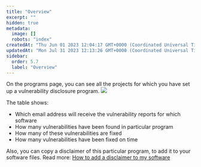 ```yaml
---
title: "Overview"
excerpt: ""
hidden: true
metadata: 
  image: []
  robots: "index"
createdAt: "Thu Jun 01 2023 12:04:17 GMT+0000 (Coordinated Universal Time)"
updatedAt: "Mon Jul 31 2023 12:13:26 GMT+0000 (Coordinated Universal Time)"
sidebar:
  order: 5.7
  label: "Overview"
---
```


On the programs page, you can see all the projects for which you have set up a vulnerability disclosure program.
![](@images/mvdp-programs.png)

The table shows:
- Which email address will receive the vulnerability reports for which software
- How many vulnerabilities have been found in particular program
- How many of these vulnerabilities are fixed
- How many vulnerabilities have been fixed on time

Also, you can copy a disclaimer of this particular program, to add it to your software files.
Read more: [How to add a disclaimer to my software](/vulnerability-disclosure-program/faq/how-to-add-a-disclaimer-to-my-software/)